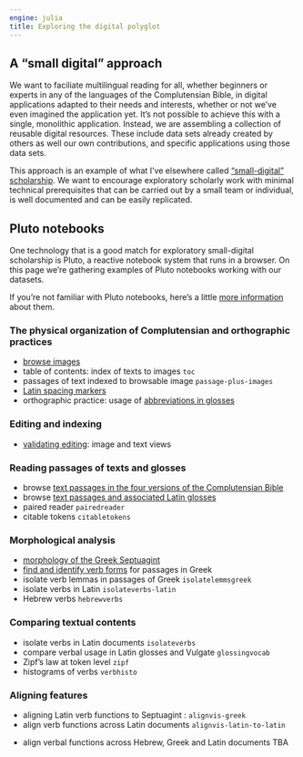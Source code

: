 ```yaml
---
engine: julia
title: Exploring the digital polyglot
---
```



## A "small digital" approach

We want to faciliate multilingual reading for all, whether beginners or experts in any of the languages of the Complutensian Bible, in digital applications adapted to their needs and interests, whether or not we've even imagined the application yet. It's not possible to achieve this with a single, monolithic application. Instead, we are assembling a collection of reusable digital resources. These include data sets already created by others as well our own contributions, and specific applications using those data sets.  
   

This approach is an example of what I've elsewhere called ["small-digital" scholarship](https://neelsmith.quarto.pub/posts/2024-10-28-small-digital/index.html). We want to encourage exploratory scholarly work with minimal technical prerequisites that can be carried out by a small team or individual, is well documented and can be easily replicated.



## Pluto notebooks

One technology that is a good match for exploratory small-digital scholarship is Pluto, a reactive notebook system that runs in a browser. On this page we're gathering examples of Pluto notebooks working with our datasets.

:::{.callout-note title="Pluto"}
If you're not familiar with Pluto notebooks, here's a little  [more information](./pluto/) about them.
:::


### The physical organization of Complutensian and orthographic practices

- [browse images](./imagebrowsing/)
- table of contents: index of texts to images `toc`
- passages of text indexed to browsable image `passage-plus-images`
- [Latin spacing markers](./spacing-markers-latin/)
- orthographic practice: usage of [abbreviations in glosses](./abbreviations/)


### Editing and indexing

- [validating editing](./validation/): image and text views



### Reading passages of texts and glosses

- browse [text passages in the four versions of the Complutensian Bible](./alignedpassages/)
- browse [text passages and associated Latin glosses](./aligned-with-glosses/)
- paired reader `pairedreader`
- citable tokens `citabletokens`


### Morphological analysis


- [morphology of the Greek Septuagint](./greek-morphology/)
- [find and identify verb forms](./greek-verbs/) for passages in Greek 
- isolate verb lemmas in passages of Greek `isolatelemmsgreek`
- isolate verbs in Latin `isolateverbs-latin`
- Hebrew verbs `hebrewverbs`

### Comparing  textual contents


- isolate verbs in Latin documents `isolateverbs`
- compare verbal usage in Latin glosses and Vulgate `glossingvocab`
- Zipf's law at token level `zipf`
- histograms of verbs `verbhisto`


### Aligning features

- aligning Latin verb functions to Septuagint : `alignvis-greek`
- align verb functions across Latin documents `alignvis-latin-to-latin`

:::{.callout-important title="TBA"}
- align verbal functions across Hebrew, Greek and Latin documents TBA
:::


